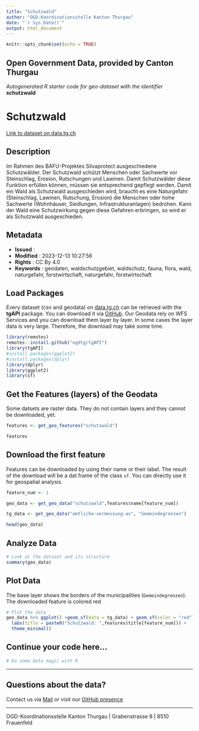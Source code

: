 ```yaml
---
title: "Schutzwald"
author: "OGD-Koordinationsstelle Kanton Thurgau"
date: "`r Sys.Date()`"
output: html_document
---
```


```r
knitr::opts_chunk$set(echo = TRUE)
```

## Open Government Data, provided by **Canton Thurgau**
*Autogenerated R starter code for geo-dataset with the identifier* **schutzwald**


# **Schutzwald**

[Link to dataset on data.tg.ch](https://data.tg.ch/explore/dataset/schutzwald/information/)

## Description

Im Rahmen des BAFU-Projektes Silvaprotect ausgeschiedene Schutzwälder. Der Schutzwald schützt Menschen oder Sachwerte vor Steinschlag, Erosion, Rutschungen und Lawinen. Damit Schutzwälder diese Funktion erfüllen können, müssen sie entsprechend gepflegt werden. Damit ein Wald als Schutzwald ausgeschieden wird, braucht es eine Naturgefahr (Steinschlag, Lawinen, Rutschung, Erosion) die Menschen oder hohe Sachwerte (Wohnhäuser, Siedlungen, Infrastrukturanlagen) bedrohen. Kann der Wald eine Schutzwirkung gegen diese Gefahren erbringen, so wird er als Schutzwald ausgeschieden.

## Metadata

- **Issued**                   : 
- **Modified**                 : 2023-12-13 10:27:56
- **Rights**                   : CC By 4.0
- **Keywords**                 : geodaten, waldschutzgebiet, waldschutz, fauna, flora, wald, naturgefahr, forstwirtschaft, naturgefahr, forstwirtschaft

## Load Packages

Every dataset (csv and geodata) on [data.tg.ch](https://data.tg.ch/pages/start/) can be retrieved with the **tgAPI** package. You can download it via [GitHub](https://github.com/ogdtg/tgAPI). Our Geodata rely on WFS Services and you can download them layer by layer. In some cases the layer data is very large. Therefore, the download may take some time.

```r
library(remotes)
remotes::install.github("ogdtg/tgAPI")
library(tgAPI)
#install.packages(ggplot2)
#install.packages(dplyr)
library(dplyr)
library(ggplot2)
library(sf)

```


## Get the Features (layers) of the Geodata

Some datsets are raster data. They do not contain layers and they cannot be downloaded, yet.

```r
features <- get_geo_features("schutzwald")

features
```


## Download the first feature

Features can be downloaded by using their name or their label. The result of the download will be a dat.frame of the class `sf`. You can directly use it for geospatial analysis.

```r

feature_num <- 1

geo_data <- get_geo_data("schutzwald",features$name[feature_num])

tg_data <- get_geo_data("amtliche-vermessung-av", "Gemeindegrenzen")

head(geo_data)
```


## Analyze Data

```r

# Look at the dataset and its structure
summary(geo_data)

```


## Plot Data

The base layer shows the borders of the municipalities (`Gemeindegrenzen`). The downloaded feature is colored red

```r

# Plot the data
geo_data %>% ggplot() +geom_sf(data = tg_data) + geom_sf(color = "red") +
  labs(title = paste0("Schutzwald: ",features$title[feature_num])) +
  theme_minimal()

```


## Continue your code here...


```r
# Do some data magic with R
```

------------------------------------------------------------------------

## Questions about the data?

Contact us via [Mail](mailto:ogd@tg.ch) or visit our [GitHub presence](https://github.com/ogdtg)


------------------------------------------------------------------------

OGD-Koordinationsstelle Kanton Thurgau | Grabenstrasse 8 | 8510 Frauenfeld

